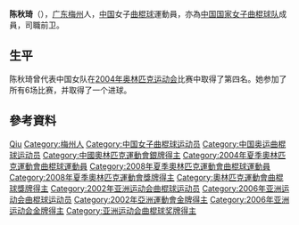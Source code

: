 {{Infobox sportsperson
| headercolor    = #E9967A
| name           = 陈秋琦
| image          =
| imagesize      = 
| caption        =
| birthname      =
| fullname       =
| nickname       =
| nationality    = 
| residence      =
| birth_date      = {{birth_date_and_age|1980|7|4}}
| birth_place     = {{CHN}}[[广东省|广东省]][[梅州市|梅州市]]
| height         = 
| weight         = 
| website        = 
| country        = {{CHN}}
| sport          = 女子[[曲棍球|曲棍球]]
| collegeteam    =
| club           =
| team           =
| turnedpro      =
| coach          =
| retired        =
| coaching       =
| worlds         =
| regionals      =
| nationals      =
| olympics       =
| paralympics    =
| highestranking =
| pb             =
| medaltemplates = 
{{MedalCompetition| [[奧林匹克運動會|奧林匹克運動會]]}}
{{MedalSilver | [[2008年夏季奧林匹克運動會|2008年 北京]] | [[2008年夏季奧林匹克運動會女子曲棍球比賽|女子隊際]]}}
{{MedalCompetition | [[亞洲運動會|亞洲運動會]]}}
{{MedalGold | [[2002年亞洲運動會|2002年 釜山]] | [[2002年亞洲運動會曲棍球比賽|女子隊際]] }}
{{MedalGold | [[2006年亞洲運動會|2006年 多哈]] | [[2006年亞洲運動會曲棍球比賽|女子隊際]] }}
| show-medals    = yes
}}
'''陈秋琦'''（{{bd|1980年|7月4日}}），[[广东|广东]][[梅州|梅州]]人，[[中国|中国]]女子[[曲棍球|曲棍球]]運動員，亦為[[中国国家女子曲棍球队|中国国家女子曲棍球队]]成員，司職前卫。

== 生平 ==
陈秋琦曾代表中国女队在[[2004年奥林匹克运动会|2004年奥林匹克运动会]]比赛中取得了第四名。她参加了所有6场比赛，并取得了一个进球。

== 參考資料 ==
{{reflist}}

{{2004年夏季奥林匹克运动会中国国家女子曲棍球队}}
{{2008年夏季奥林匹克运动会中国国家女子曲棍球队}}

{{Authority control}}
{{DEFAULTSORT:CHEN Qiuqi}}
[[Category:陈姓|Qiu]]
[[Category:梅州人|Category:梅州人]]
[[Category:中国女子曲棍球运动员|Category:中国女子曲棍球运动员]]
[[Category:中国奥运曲棍球运动员|Category:中国奥运曲棍球运动员]]
[[Category:中國奧林匹克運動會銀牌得主|Category:中國奧林匹克運動會銀牌得主]]
[[Category:2004年夏季奧林匹克運動會曲棍球運動員|Category:2004年夏季奧林匹克運動會曲棍球運動員]]
[[Category:2008年夏季奧林匹克運動會曲棍球運動員|Category:2008年夏季奧林匹克運動會曲棍球運動員]]
[[Category:2008年夏季奧林匹克運動會獎牌得主|Category:2008年夏季奧林匹克運動會獎牌得主]]
[[Category:奧林匹克運動會曲棍球獎牌得主|Category:奧林匹克運動會曲棍球獎牌得主]]
[[Category:2002年亚洲运动会曲棍球运动员|Category:2002年亚洲运动会曲棍球运动员]]
[[Category:2006年亚洲运动会曲棍球运动员|Category:2006年亚洲运动会曲棍球运动员]]
[[Category:2002年亞洲運動會金牌得主|Category:2002年亞洲運動會金牌得主]]
[[Category:2006年亚洲运动会金牌得主|Category:2006年亚洲运动会金牌得主]]
[[Category:亚洲运动会曲棍球奖牌得主|Category:亚洲运动会曲棍球奖牌得主]]